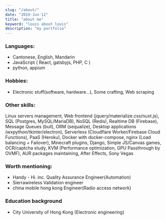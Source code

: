 ```yaml
---
slug: "/about/"
date: "2019-Jun-12"
title: "about me"
keyword: "louis about louis"
description: "my portfolio"
---
```




### Languages:
- Cantonese, English, Mandarin
- <NewWindowLink href="https://en.wikipedia.org/wiki/Javascript">JavaScript</NewWindowLink>
(
 <NewWindowLink href="https://reactjs.org/">React</NewWindowLink>,
 <NewWindowLink href="https://gatsbyjs.org/">gatsbyjs</NewWindowLink>,
 PHP, C
)
- <NewWindowLink href="https://www.python.org/">python</NewWindowLink>, <NewWindowLink href="http://appium.io/">appium</NewWindowLink>


### Hobbies:
- Electronic stuff(software, hardware...), Some crafting, Web scraping


### Other skills:
Linux servers management, Web frontend (jquery/materialize.css/nuxt.js), SQL (Postgres, MySQL/MariaDB), NoSQL (Redis), Realtime DB (Firebase), Message Queues (bull), ORM (sequalize), Desktop applications (wxpython/tkinter/electron), Serverless (Cloudflare Worker/Firebase Cloud Functions), PaaS (Heroku), Docker with docker-compose, nginx (Load balancing + Failover), Minecraft plugins, Django, Simple JS/Canvas games, OCR/captcha study, KVM (Performance optimization, GPU Passthrough by OVMF), AUR packages maintaining, After Effects, Sony Vegas

### Worth mentioning:
- <NewWindowLink href="http://startupbeat.hkej.com/?p=35117">Handy - Hi. inc.</NewWindowLink> Quality Assurance Engineer(Automation)
- <NewWindowLink href="https://www.sierrawireless.com/">Sierrawireless</NewWindowLink> Validation engineer
- <NewWindowLink href="https://www.hk.chinamobile.com">china mobile hong kong</NewWindowLink> Engineer(Radio access network)

### Education background
- City University of Hong Kong (<NewWindowLink href="https://www.ee.cityu.edu.hk/home/">Electronic engineering</NewWindowLink>)
